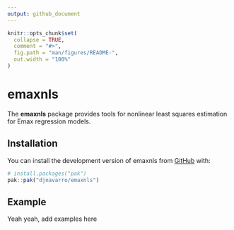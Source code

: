 ```yaml
---
output: github_document
---
```


<!-- README.md is generated from README.Rmd. Please edit that file -->

```r
knitr::opts_chunk$set(
  collapse = TRUE,
  comment = "#>",
  fig.path = "man/figures/README-",
  out.width = "100%"
)
```

# emaxnls

<!-- badges: start -->
<!-- badges: end -->

The **emaxnls** package provides tools for nonlinear least squares estimation for Emax regression models.

## Installation

You can install the development version of emaxnls from [GitHub](https://github.com/) with:

``` r
# install.packages("pak")
pak::pak("djnavarro/emaxnls")
```

## Example

Yeah yeah, add examples here